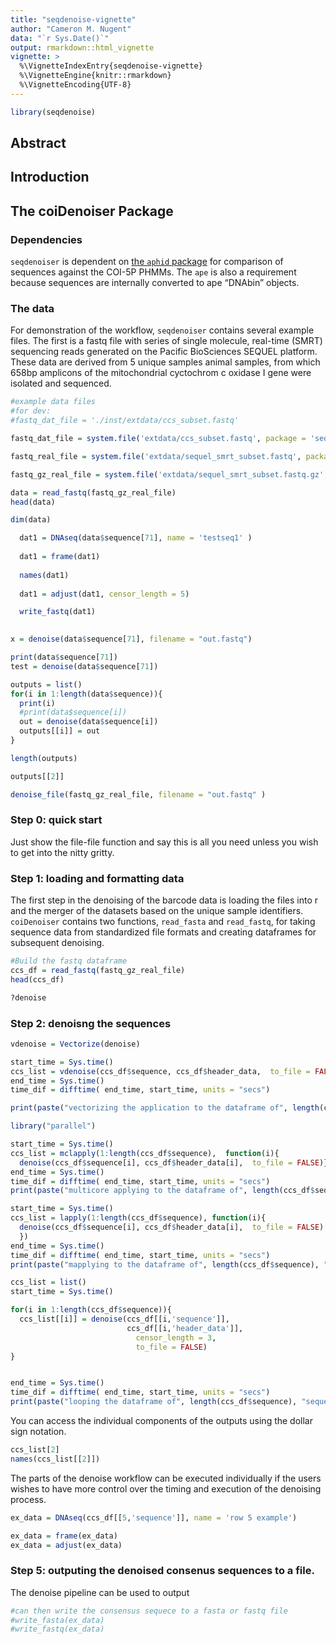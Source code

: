```yaml
---
title: "seqdenoise-vignette"
author: "Cameron M. Nugent"
data: "`r Sys.Date()`"
output: rmarkdown::html_vignette
vignette: >
  %\VignetteIndexEntry{seqdenoise-vignette}
  %\VignetteEngine{knitr::rmarkdown}
  %\VignetteEncoding{UTF-8}
---
```


```r
library(seqdenoise)
```

## Abstract


## Introduction


## The coiDenoiser Package

### Dependencies
`seqdenoiser` is dependent on [the `aphid` package](https://github.com/shaunpwilkinson/aphid) for comparison of sequences against the COI-5P PHMMs. The `ape` is also a requirement because sequences are internally converted to ape "DNAbin" objects. 


### The data

For demonstration of the workflow, `seqdenoiser` contains several example files. The first is a fastq file with series of single molecule, real-time (SMRT) sequencing reads generated on the Pacific BioSciences SEQUEL platform. These data are derived from 5 unique samples animal samples, from which 658bp amplicons of the mitochondrial cyctochrom c oxidase I gene were isolated and sequenced. 

```r
#example data files 
#for dev:
#fastq_dat_file = './inst/extdata/ccs_subset.fastq'

fastq_dat_file = system.file('extdata/ccs_subset.fastq', package = 'seqdenoise')

fastq_real_file = system.file('extdata/sequel_smrt_subset.fastq', package = 'seqdenoise')

fastq_gz_real_file = system.file('extdata/sequel_smrt_subset.fastq.gz', package = 'seqdenoise')

```

```r

data = read_fastq(fastq_gz_real_file)
head(data)

```

```r
dim(data)
```

```r
  dat1 = DNAseq(data$sequence[71], name = 'testseq1' )
  
  dat1 = frame(dat1)
  
  names(dat1)
  
  dat1 = adjust(dat1, censor_length = 5)

  write_fastq(dat1)
  
```

```r
x = denoise(data$sequence[71], filename = "out.fastq")
```

```r
print(data$sequence[71])
test = denoise(data$sequence[71])
```

```r
outputs = list()
for(i in 1:length(data$sequence)){
  print(i)
  #print(data$sequence[i])
  out = denoise(data$sequence[i])
  outputs[[i]] = out
}

length(outputs)
```


```r
outputs[[2]]
```

```r
denoise_file(fastq_gz_real_file, filename = "out.fastq" )
```





### Step 0: quick start

Just show the file-file function and say this is all you need unless you wish to get into the nitty gritty.

### Step 1: loading and formatting data

The first step in the denoising of the barcode data is loading the files into r and the merger of the datasets based on the unique sample identifiers. `coiDenoiser` contains two functions, `read_fasta` and `read_fastq`, for taking sequence data from standardized file formats and creating dataframes for subsequent denoising.

```r
#Build the fastq dataframe
ccs_df = read_fastq(fastq_gz_real_file)
head(ccs_df)
```

```r
?denoise
```


### Step 2: denoisng the sequences 

```r
vdenoise = Vectorize(denoise)

start_time = Sys.time()
ccs_list = vdenoise(ccs_df$sequence, ccs_df$header_data,  to_file = FALSE)
end_time = Sys.time()
time_dif = difftime( end_time, start_time, units = "secs")

print(paste("vectorizing the application to the dataframe of", length(ccs_df$sequence), "sequences took:", as.integer(time_dif), "seconds"))
```

```r
library("parallel")

start_time = Sys.time()
ccs_list = mclapply(1:length(ccs_df$sequence),  function(i){
  denoise(ccs_df$sequence[i], ccs_df$header_data[i],  to_file = FALSE)},  mc.cores = detectCores())
end_time = Sys.time()
time_dif = difftime( end_time, start_time, units = "secs")
print(paste("multicore applying to the dataframe of", length(ccs_df$sequence), "sequences took:", as.integer(time_dif), "seconds"))

```

```r

start_time = Sys.time()
ccs_list = lapply(1:length(ccs_df$sequence), function(i){
  denoise(ccs_df$sequence[i], ccs_df$header_data[i],  to_file = FALSE)
  })
end_time = Sys.time()
time_dif = difftime( end_time, start_time, units = "secs")
print(paste("mapplying to the dataframe of", length(ccs_df$sequence), "sequences took:", as.integer(time_dif), "seconds"))

```


```r

ccs_list = list()
start_time = Sys.time()

for(i in 1:length(ccs_df$sequence)){
  ccs_list[[i]] = denoise(ccs_df[[i,'sequence']],
                          ccs_df[[i,'header_data']],
                        	censor_length = 3,
                        	to_file = FALSE)
}


end_time = Sys.time()
time_dif = difftime( end_time, start_time, units = "secs")
print(paste("looping the dataframe of", length(ccs_df$sequence), "sequences took:", as.integer(time_dif), "seconds"))

```


You can access the individual components of the outputs using the dollar sign notation.

```r
ccs_list[2]
names(ccs_list[[2]])


```

The parts of the denoise workflow can be executed individually if the users wishes to have more control over the timing and execution of the denoising process.
```r

ex_data = DNAseq(ccs_df[[5,'sequence']], name = 'row 5 example')

ex_data = frame(ex_data)
ex_data = adjust(ex_data)

```

### Step 5: outputing the denoised consenus sequences to a file.

The denoise pipeline can be used to output  


```r

#can then write the consensus sequece to a fasta or fastq file
#write_fasta(ex_data)
#write_fastq(ex_data)

```


